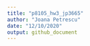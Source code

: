 ```yaml
---
title: "p8105_hw3_jp3665"
author: "Joana Petrescu"
date: "12/10/2020"
output: github_document
---
```


